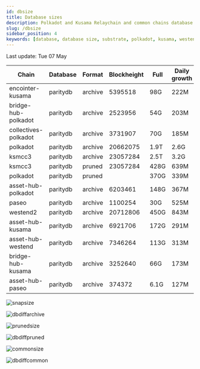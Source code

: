 ```yaml
---
id: dbsize
title: Database sizes
description: Polkadot and Kusama Relaychain and common chains database sizes
slug: /dbsize
sidebar_position: 4
keywords: [database, database size, substrate, polkadot, kusama, westend]
---
```



Last update: Tue 07 May

| Chain    | Database   | Format | Blockheight | Full         | Daily growth |
| ------------------------| ----------- | -------- | ------- | ---------- | ----- | 
| encointer-kusama | paritydb | archive | 5395518 | 98G | 222M |
| bridge-hub-polkadot | paritydb | archive | 2523956 | 54G | 203M |
| collectives-polkadot | paritydb | archive | 3731907 | 70G | 185M |
| polkadot | paritydb | archive | 20662075 | 1.9T | 2.6G |
| ksmcc3 | paritydb | archive | 23057284 | 2.5T | 3.2G |
| ksmcc3 | paritydb | pruned | 23057284 | 428G | 639M |
| polkadot | paritydb | pruned |  | 370G | 339M |
| asset-hub-polkadot | paritydb | archive | 6203461 | 148G | 367M |
| paseo | paritydb | archive | 1100254 | 30G | 525M |
| westend2 | paritydb | archive | 20712806 | 450G | 843M |
| asset-hub-kusama | paritydb | archive | 6921706 | 172G | 291M |
| asset-hub-westend | paritydb | archive | 7346264 | 113G | 313M |
| bridge-hub-kusama | paritydb | archive | 3252640 | 66G | 173M |
| asset-hub-paseo | paritydb | archive | 374372 | 6.1G | 127M |

![snapsize](/img/archivesize.png)

![dbdiffarchive](/img/dbdiffrelay.png)

![prunedsize](/img/prunedsize.png)

![dbdiffpruned](/img/dbdiffpruned.png)

![commonsize](/img/commonsize.png)

![dbdiffcommon](/img/dbdiffcommon.png)
